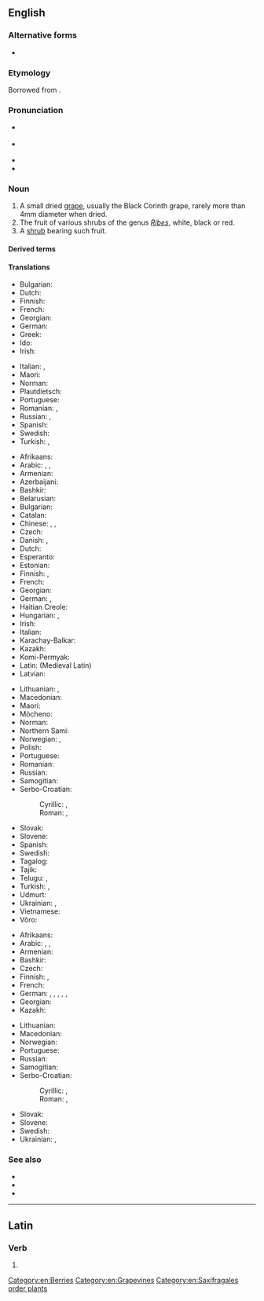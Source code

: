 ==English==

===Alternative forms===
* {{alter|en|coran|curran||obsolete}}

===Etymology===
Borrowed from {{bor|en|fr|raisin de Corinthe|lit=grapes of Corinth, the city in Greece}}.

===Pronunciation===
* {{a|RP}} {{IPA|en|/ˈkʌɹənt/}}
* {{a|GA}} {{IPA|en|/ˈkʌɹənt/|/ˈkɝənt/}}
* {{audio|en|en-uk-currant.ogg|Audio (UK)}}
* {{homophone|en|current}}

===Noun===
{{en-noun}}

# A small dried [[grape]], usually the Black Corinth grape, rarely more than 4mm diameter when dried.
# The fruit of various shrubs of the genus ''[[Ribes]]'', white, black or red.
# A [[shrub]] bearing such fruit.

====Derived terms====
{{der3|en|blackcurrant|currant bun|red currant|snow currant|wax currant|white currant}}

====Translations====
{{trans-top|small dried grape}}
* Bulgarian: {{t|bg|стафида|f}}
* Dutch: {{t+|nl|krent|f}}
* Finnish: {{t+|fi|korintti}}
* French: {{t+|fr|raisin de Corinthe|m}}
* Georgian: {{t-needed|ka}}
* German: {{t+|de|Korinthe|f}}
* Greek: {{t|el|κορινθιακή σταφίδα|f}}
* Ido: {{t+|io|korinto}}
* Irish: {{t|ga|cuirín|m}}
{{trans-mid}}
* Italian: {{t|it|uva di Corinto|f}}, {{t|it|uva sultanina|f}}
* Maori: {{t|mi|karani}}
* Norman: {{t|nrf|corînthe|f}}
* Plautdietsch: {{t|pdt|Krint|f}}
* Portuguese: {{t+|pt|passa|f}}
* Romanian: {{t|ro|stafide de Corint|f-p}}, {{t|ro|stafidă neagră|f}}
* Russian: {{t+|ru|кори́нка|f}}, {{t+|ru|сабза́|f}}
* Spanish: {{t|es|pasa de Corinto|f}}
* Swedish: {{t+|sv|korint|c}}
* Turkish: {{t+|tr|kuş üzümü}}, {{t|tr|frenk üzümü}}
{{trans-bottom}}

{{trans-top|fruit of the genus ''Ribes''}}
* Afrikaans: {{t+|af|aalbessie}}
* Arabic: {{t|ar|رِيبَاس|m}}, {{t|ar|كِشْمِش|m}}, {{t|ar|عِنَب الذِئْب|m}}
* Armenian: {{t+|hy|հաղարջ}}
* Azerbaijani: {{t|az|qarağat}}
* Bashkir: {{t|ba|ҡарағат}}
* Belarusian: {{t|be|парэчка|f}}
* Bulgarian: {{t|bg|френско грозде|n}}
* Catalan: {{t|ca|grosella|f}}
* Chinese: {{t+|cmn|紅醋栗}}, {{t+|cmn|红醋栗|tr=hóngcùlì}}, {{t+|cmn|茶藨子|tr=chábiāozi}}
* Czech: {{t+|cs|rybíz|m}}
* Danish: {{t+|da|solbær}}, {{t|da|ribs|n}}
* Dutch: {{t+|nl|aalbes|f}}
* Esperanto: {{t+|eo|ribo}}
* Estonian: {{t+|et|sõstar}}
* Finnish: {{t+|fi|herukka}}, {{t+|fi|viinimarja}}
* French: {{t+|fr|groseille|f}}
* Georgian: {{t|ka|მოცხარი}}
* German: {{t+|de|Johannisbeere|f}}, {{t+|de|Ribisel|f}}
* Haitian Creole: {{t|ht|cotoneast}}
* Hungarian: {{t+|hu|ribizli}}, {{t+|hu|ribiszke}}
* Irish: {{t|ga|cuirín|m}}
* Italian: {{t+|it|ribes}}
* Karachay-Balkar: {{t|krc|дугъум|tr=duğum}}
* Kazakh: {{t|kk|қарақат}}
* Komi-Permyak: {{t|koi|сэтöр}}
* Latin: {{t|la|ribes|m}} (Medieval Latin)
* Latvian: {{t+|lv|upene|f}}
{{trans-mid}}
* Lithuanian: {{t|lt|serbentai|m-p}}, {{t|lt|serbentas|m}}
* Macedonian: {{t|mk|рибизла|f}}
* Maori: {{t|mi|karani}}
* Mòcheno: {{t|mhn|ribes|m}}
* Norman: {{t|nrf|gradile|f}}
* Northern Sami: {{t|se|viidnemuorji}}
* Norwegian: {{t+|no|rips|m}}, {{t|no|ripsbær|n}}
* Polish: {{t+|pl|porzeczka|f}}
* Portuguese: {{t+|pt|groselha|f}}
* Romanian: {{t+|ro|coacăză|f}}
* Russian: {{t+|ru|сморо́дина|f}}
* Samogitian: {{t|sgs|ašoklis|m}}
* Serbo-Croatian:
*: Cyrillic: {{t|sh|ри̏бӣз|m}}, {{t|sh|ри̏бӣзла|f}}
*: Roman: {{t+|sh|rȉbīz|m}}, {{t+|sh|rȉbīzla|f}}
* Slovak: {{t|sk|ríbezľa|f}}
* Slovene: {{t+|sl|rībez|m}}
* Spanish: {{t+|es|grosella}}
* Swedish: {{t+|sv|vinbär|n}}
* Tagalog: {{t|tl|groselya}}
* Tajik: {{t+|tg|бектошӣ}}
* Telugu: {{t+|te|ఎండుద్రాక్ష}}, {{t-check|te|ಕರ್ರಂಟ್}}
* Turkish: {{t+|tr|kuş üzümü}}, {{t|tr|frenk üzümü}}
* Udmurt: {{t|udm|сутэр}}
* Ukrainian: {{t|uk|порі́чка|f}}, {{t|uk|сморо́дина|f}}
* Vietnamese: {{t|vi|cây phúc bồn tử}}
* Võro: {{t|vro|hõrak}}
{{trans-bottom}}

{{trans-top|bush}}
* Afrikaans: {{t|af|aalbessiebos}}
* Arabic: {{t|ar|رِيبَاس|m}}, {{t|ar|كِشْمِش|m}}, {{t|ar|عِنَب الذِئْب|m}}
* Armenian: {{t+|hy|հաղարջենի}}
* Bashkir: {{t|ba|ҡарағат}}
* Czech: {{t+|cs|rybíz|m}}
* Finnish: {{t+|fi|viinimarja}}, {{t+|fi|viinimarjapensas}}
* French: {{t+|fr|groseillier|m}}
* German: {{t+|de|Johannisbeere|f}}, {{t|de|Johannisbeerstrauch|m}}, {{t|de|Johannisbeerstaude|m}}, {{t+|de|Ribisel|f}}, {{t|de|Ribiselstrauch|m}}, {{t|de|Ribiselstaude|m}}
* Georgian: {{t|ka|მოცხარი}}
* Kazakh: {{t|kk|қарақат}}
{{trans-mid}}
* Lithuanian: {{t|lt|serbentas|m}}
* Macedonian: {{t|mk|рибизла|f}}
* Norwegian: {{t|no|ripsbærbusk|c}}
* Portuguese: {{t+|pt|groselheira|f}}
* Russian: {{t+|ru|сморо́дина|f}}
* Samogitian: {{t|sgs|ašoklis|m}}
* Serbo-Croatian:
*: Cyrillic: {{t|sh|ри̏бӣз|m}}, {{t|sh|ри̏бӣзла|f}}
*: Roman: {{t+|sh|rȉbīz|m}}, {{t+|sh|rȉbīzla|f}}
* Slovak: {{t|sk|ríbezľa|f}}
* Slovene: {{t+|sl|rībez|m}}
* Swedish: {{t|sv|vinbärsbuske|c}}
* Ukrainian: {{t|uk|порі́чка|f}}, {{t|uk|сморо́дина|f}}
{{trans-bottom}}

===See also===
* {{l|en|date}}
* {{l|en|raisin}}
* {{l|en|sultana}}

[[Category:en:Berries]]
[[Category:en:Grapevines]]
[[Category:en:Saxifragales order plants]]

----

==Latin==

===Verb===
{{la-verb-form|currant}}

# {{inflection of|la|currō||3|p|pres|actv|subj}}